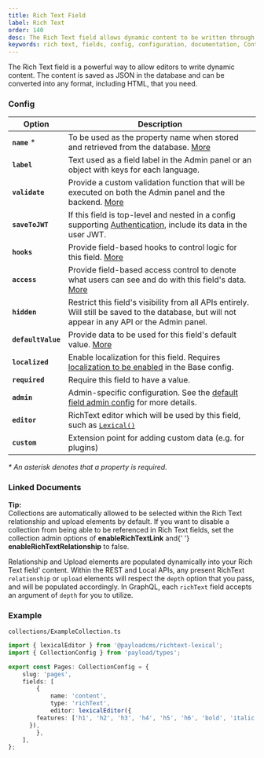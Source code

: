 ```yaml
---
title: Rich Text Field
label: Rich Text
order: 140
desc: The Rich Text field allows dynamic content to be written through the Admin Panel. Learn how to use Rich Text fields, see examples and options.
keywords: rich text, fields, config, configuration, documentation, Content Management System, cms, headless, javascript, node, react, express
---
```


<Banner>
  The Rich Text field is a powerful way to allow editors to write dynamic content. The content is
  saved as JSON in the database and can be converted into any format, including HTML, that you need.
</Banner>

<LightDarkImage
  srcLight="https://cms.payloadcms.com/media/lexical-rich-text-field.png"
  srcDark="https://cms.payloadcms.com/media/lexical-rich-text-field-dark.png"
  alt="Shows a Rich Text field in the Payload admin panel"
  caption="A screenshot of the Rich Text field in the Payload admin panel"
/>

### Config

| Option             | Description                                                                                                                                             |
| ------------------ | ------------------------------------------------------------------------------------------------------------------------------------------------------- |
| **`name`** \*      | To be used as the property name when stored and retrieved from the database. [More](/docs/fields/overview#field-names)                                  |
| **`label`**        | Text used as a field label in the Admin panel or an object with keys for each language.                                                                 |
| **`validate`**     | Provide a custom validation function that will be executed on both the Admin panel and the backend. [More](/docs/fields/overview#validation)            |
| **`saveToJWT`**    | If this field is top-level and nested in a config supporting [Authentication](/docs/authentication/config), include its data in the user JWT.           |
| **`hooks`**        | Provide field-based hooks to control logic for this field. [More](/docs/fields/overview#field-level-hooks)                                              |
| **`access`**       | Provide field-based access control to denote what users can see and do with this field's data. [More](/docs/fields/overview#field-level-access-control) |
| **`hidden`**       | Restrict this field's visibility from all APIs entirely. Will still be saved to the database, but will not appear in any API or the Admin panel.        |
| **`defaultValue`** | Provide data to be used for this field's default value. [More](/docs/fields/overview#default-values)                                                    |
| **`localized`**    | Enable localization for this field. Requires [localization to be enabled](/docs/configuration/localization) in the Base config.                         |
| **`required`**     | Require this field to have a value.                                                                                                                     |
| **`admin`**        | Admin-specific configuration. See the [default field admin config](/docs/fields/overview#admin-config) for more details.                                |
| **`editor`**       | RichText editor which will be used by this field, such as [`Lexical()`](/docs/rich-text/lexical)|
| **`custom`**       | Extension point for adding custom data (e.g. for plugins)                                                                                               |

_\* An asterisk denotes that a property is required._

### Linked Documents

<Banner type="success">
  <strong>Tip:</strong>
  <br />
  Collections are automatically allowed to be selected within the Rich Text relationship and upload
  elements by default. If you want to disable a collection from being able to be referenced in Rich
  Text fields, set the collection admin options of <strong>enableRichTextLink</strong> and{' '}
  <strong>enableRichTextRelationship</strong> to false.
</Banner>

Relationship and Upload elements are populated dynamically into your Rich Text field' content. Within the REST and Local APIs, any present RichText `relationship` or `upload` elements will respect the `depth` option that you pass, and will be populated accordingly. In GraphQL, each `richText` field accepts an argument of `depth` for you to utilize.

### Example

`collections/ExampleCollection.ts`

```ts
import { lexicalEditor } from '@payloadcms/richtext-lexical';
import { CollectionConfig } from 'payload/types';

export const Pages: CollectionConfig = {
	slug: 'pages',
	fields: [
		{
			name: 'content',
			type: 'richText',
			editor: lexicalEditor({
        features: ['h1', 'h2', 'h3', 'h4', 'h5', 'h6', 'bold', 'italic', 'underline', 'strikethrough', 'link', 'blockquote', 'ul', 'ol', 'code'],
      }),
		},
	],
};

```
